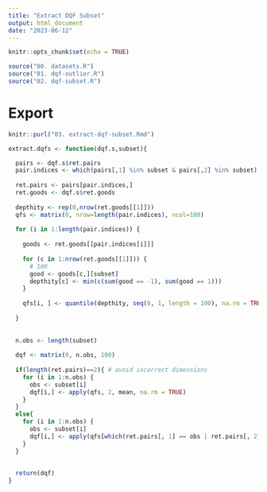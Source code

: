 ```yaml
---
title: "Extract DQF Subset"
output: html_document
date: "2023-06-12"
---
```


```r
knitr::opts_chunk$set(echo = TRUE)
```

```r
source("00. datasets.R")
source("01. dqf-outlier.R")
source("02. dqf-subset.R")
```

# Export
```r
knitr::purl("03. extract-dqf-subset.Rmd")
```

```r
extract.dqfs <- function(dqf.s,subset){

  pairs <- dqf.s$ret.pairs
  pair.indices <- which(pairs[,1] %in% subset & pairs[,2] %in% subset)
  
  ret.pairs <- pairs[pair.indices,]
  ret.goods <- dqf.s$ret.goods
  
  depthity <- rep(0,nrow(ret.goods[[1]]))
  qfs <- matrix(0, nrow=length(pair.indices), ncol=100)
  
  for (i in 1:length(pair.indices)) {
    
    goods <- ret.goods[[pair.indices[i]]]
    
    for (c in 1:nrow(ret.goods[[1]])) {
      # 100
      good <- goods[c,][subset]
      depthity[c] <- min(c(sum(good == -1), sum(good == 1)))
    }
    
    qfs[i, ] <- quantile(depthity, seq(0, 1, length = 100), na.rm = TRUE)
    
  }
  
  
  n.obs <- length(subset)
  
  dqf <- matrix(0, n.obs, 100)
  
  if(length(ret.pairs)==2){ # avoid incorrect dimensions
    for (i in 1:n.obs) {
      obs <- subset[i]
      dqf[i,] <- apply(qfs, 2, mean, na.rm = TRUE)
    }
  } 
  else{
    for (i in 1:n.obs) {
      obs <- subset[i]
      dqf[i,] <- apply(qfs[which(ret.pairs[, 1] == obs | ret.pairs[, 2] == obs), ], 2, mean, na.rm = TRUE)
    }
  }
  
 
  return(dqf) 
}
```






























